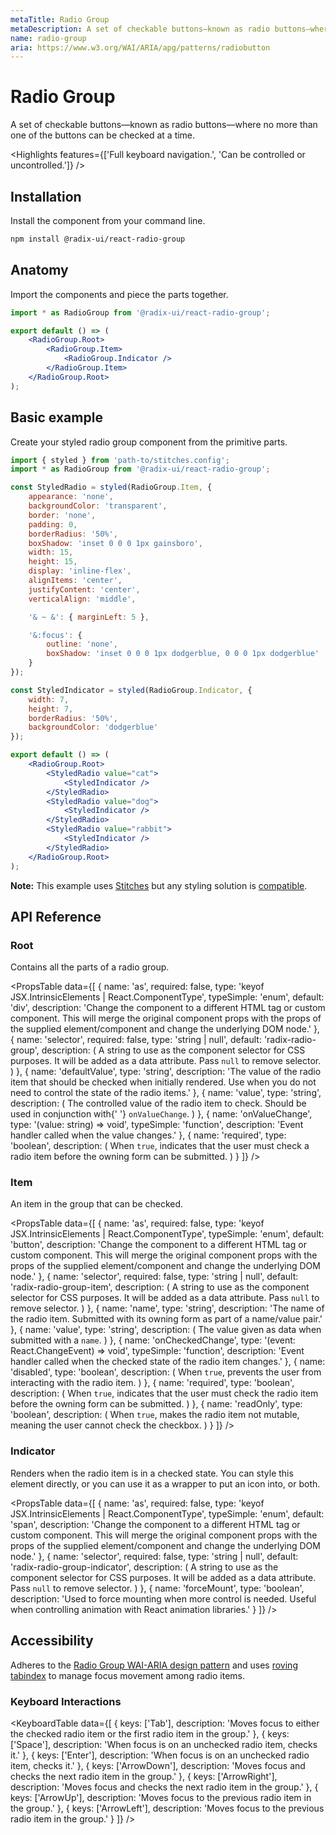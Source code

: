 ```yaml
---
metaTitle: Radio Group
metaDescription: A set of checkable buttons—known as radio buttons—where no more than one of the buttons can be checked at a time.
name: radio-group
aria: https://www.w3.org/WAI/ARIA/apg/patterns/radiobutton
---
```


# Radio Group

<Description>
	A set of checkable buttons—known as radio buttons—where no more than one of the buttons can be
	checked at a time.
</Description>

<Highlights features={['Full keyboard navigation.', 'Can be controlled or uncontrolled.']} />

## Installation

Install the component from your command line.

```bash
npm install @radix-ui/react-radio-group
```

## Anatomy

Import the components and piece the parts together.

```jsx
import * as RadioGroup from '@radix-ui/react-radio-group';

export default () => (
	<RadioGroup.Root>
		<RadioGroup.Item>
			<RadioGroup.Indicator />
		</RadioGroup.Item>
	</RadioGroup.Root>
);
```

## Basic example

Create your styled radio group component from the primitive parts.

```jsx
import { styled } from 'path-to/stitches.config';
import * as RadioGroup from '@radix-ui/react-radio-group';

const StyledRadio = styled(RadioGroup.Item, {
	appearance: 'none',
	backgroundColor: 'transparent',
	border: 'none',
	padding: 0,
	borderRadius: '50%',
	boxShadow: 'inset 0 0 0 1px gainsboro',
	width: 15,
	height: 15,
	display: 'inline-flex',
	alignItems: 'center',
	justifyContent: 'center',
	verticalAlign: 'middle',

	'& ~ &': { marginLeft: 5 },

	'&:focus': {
		outline: 'none',
		boxShadow: 'inset 0 0 0 1px dodgerblue, 0 0 0 1px dodgerblue'
	}
});

const StyledIndicator = styled(RadioGroup.Indicator, {
	width: 7,
	height: 7,
	borderRadius: '50%',
	backgroundColor: 'dodgerblue'
});

export default () => (
	<RadioGroup.Root>
		<StyledRadio value="cat">
			<StyledIndicator />
		</StyledRadio>
		<StyledRadio value="dog">
			<StyledIndicator />
		</StyledRadio>
		<StyledRadio value="rabbit">
			<StyledIndicator />
		</StyledRadio>
	</RadioGroup.Root>
);
```

<Note>

**Note:** This example uses [Stitches](https://stitches.dev) but any styling solution is [compatible](/docs/primitives/overview/styling).

</Note>

## API Reference

### Root

Contains all the parts of a radio group.

<PropsTable
	data={[
		{
			name: 'as',
			required: false,
			type: 'keyof JSX.IntrinsicElements | React.ComponentType<any>',
			typeSimple: 'enum',
			default: 'div',
			description:
				'Change the component to a different HTML tag or custom component. This will merge the original component props with the props of the supplied element/component and change the underlying DOM node.'
		},
		{
			name: 'selector',
			required: false,
			type: 'string | null',
			default: 'radix-radio-group',
			description: (
				<span>
					A string to use as the component selector for CSS purposes. It will be added as a data
					attribute. Pass <Code>null</Code> to remove selector.
				</span>
			)
		},
		{
			name: 'defaultValue',
			type: 'string',
			description:
				'The value of the radio item that should be checked when initially rendered. Use when you do not need to control the state of the radio items.'
		},
		{
			name: 'value',
			type: 'string',
			description: (
				<span>
					The controlled value of the radio item to check. Should be used in conjunction with{' '}
					<Code>onValueChange</Code>.
				</span>
			)
		},
		{
			name: 'onValueChange',
			type: '(value: string) => void',
			typeSimple: 'function',
			description: 'Event handler called when the value changes.'
		},
		{
			name: 'required',
			type: 'boolean',
			description: (
				<span>
					When <Code>true</Code>, indicates that the user must check a radio item before the owning
					form can be submitted.
				</span>
			)
		}
	]}
/>

### Item

An item in the group that can be checked.

<PropsTable
	data={[
		{
			name: 'as',
			required: false,
			type: 'keyof JSX.IntrinsicElements | React.ComponentType<any>',
			typeSimple: 'enum',
			default: 'button',
			description:
				'Change the component to a different HTML tag or custom component. This will merge the original component props with the props of the supplied element/component and change the underlying DOM node.'
		},
		{
			name: 'selector',
			required: false,
			type: 'string | null',
			default: 'radix-radio-group-item',
			description: (
				<span>
					A string to use as the component selector for CSS purposes. It will be added as a data
					attribute. Pass <Code>null</Code> to remove selector.
				</span>
			)
		},
		{
			name: 'name',
			type: 'string',
			description:
				'The name of the radio item. Submitted with its owning form as part of a name/value pair.'
		},
		{
			name: 'value',
			type: 'string',
			description: (
				<span>
					The value given as data when submitted with a <Code>name</Code>.
				</span>
			)
		},
		{
			name: 'onCheckedChange',
			type: '(event: React.ChangeEvent<HTMLInputElement>) => void',
			typeSimple: 'function',
			description: 'Event handler called when the checked state of the radio item changes.'
		},
		{
			name: 'disabled',
			type: 'boolean',
			description: (
				<span>
					When <Code>true</Code>, prevents the user from interacting with the radio item.
				</span>
			)
		},
		{
			name: 'required',
			type: 'boolean',
			description: (
				<span>
					When <Code>true</Code>, indicates that the user must check the radio item before the
					owning form can be submitted.
				</span>
			)
		},
		{
			name: 'readOnly',
			type: 'boolean',
			description: (
				<span>
					When <Code>true</Code>, makes the radio item not mutable, meaning the user cannot check
					the checkbox.
				</span>
			)
		}
	]}
/>

### Indicator

Renders when the radio item is in a checked state. You can style this element directly, or you can use it as a wrapper to put an icon into, or both.

<PropsTable
	data={[
		{
			name: 'as',
			required: false,
			type: 'keyof JSX.IntrinsicElements | React.ComponentType<any>',
			typeSimple: 'enum',
			default: 'span',
			description:
				'Change the component to a different HTML tag or custom component. This will merge the original component props with the props of the supplied element/component and change the underlying DOM node.'
		},
		{
			name: 'selector',
			required: false,
			type: 'string | null',
			default: 'radix-radio-group-indicator',
			description: (
				<span>
					A string to use as the component selector for CSS purposes. It will be added as a data
					attribute. Pass <Code>null</Code> to remove selector.
				</span>
			)
		},
		{
			name: 'forceMount',
			type: 'boolean',
			description:
				'Used to force mounting when more control is needed. Useful when controlling animation with React animation libraries.'
		}
	]}
/>

## Accessibility

Adheres to the [Radio Group WAI-ARIA design pattern](https://www.w3.org/WAI/ARIA/apg/patterns/radiobutton) and uses [roving tabindex](https://www.w3.org/TR/wai-aria-practices-1.2/examples/radio/radio.html) to manage focus movement among radio items.

### Keyboard Interactions

<KeyboardTable
	data={[
		{
			keys: ['Tab'],
			description:
				'Moves focus to either the checked radio item or the first radio item in the group.'
		},
		{
			keys: ['Space'],
			description: 'When focus is on an unchecked radio item, checks it.'
		},
		{
			keys: ['Enter'],
			description: 'When focus is on an unchecked radio item, checks it.'
		},
		{
			keys: ['ArrowDown'],
			description: 'Moves focus and checks the next radio item in the group.'
		},
		{
			keys: ['ArrowRight'],
			description: 'Moves focus and checks the next radio item in the group.'
		},
		{
			keys: ['ArrowUp'],
			description: 'Moves focus to the previous radio item in the group.'
		},
		{
			keys: ['ArrowLeft'],
			description: 'Moves focus to the previous radio item in the group.'
		}
	]}
/>
